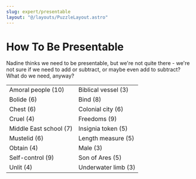 ```yaml
---
slug: expert/presentable
layout: "@/layouts/PuzzleLayout.astro"
---
```


# How To Be Presentable
<div class="italic"> 
Nadine thinks we need to be presentable, but we're not quite there - we're not sure if we need to add or subtract, or maybe even add to subtract? What do we need, anyway? 
</div>

<table>
    <tr>
        <td class="border-2">Amoral people (10)</td>
        <td class="border-2">Biblical vessel (3)</td>
    </tr>
    <tr>
        <td class="border-2">Bolide (6)</td>
        <td class="border-2">Bind (8)</td>
    </tr>
    <tr>
        <td class="border-2">Chest (6)</td>
        <td class="border-2">Colonial city (6)</td>
    </tr>
    <tr>
        <td class="border-2">Cruel (4)</td>
        <td class="border-2">Freedoms (9)</td>
    </tr>
    <tr>
        <td class="border-2">Middle East school (7)</td>
        <td class="border-2">Insignia token (5)</td>
    </tr>
    <tr>
        <td class="border-2">Mustelid (6)</td>
        <td class="border-2">Length measure (5)</td>
    </tr>
    <tr>
        <td class="border-2">Obtain (4)</td>
        <td class="border-2">Male (3)</td>
    </tr>
    <tr>
        <td class="border-2">Self-control (9)</td>
        <td class="border-2">Son of Ares (5)</td>
    </tr>
    <tr>
        <td class="border-2">Unlit (4)</td>
        <td class="border-2">Underwater limb (3)</td>
    </tr>
</table>